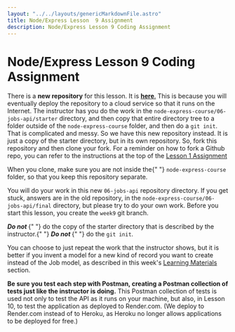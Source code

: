 ```yaml
---
layout: "../../layouts/genericMarkdownFile.astro"
title: Node/Express Lesson  9 Assignment
description: Node/Express Lesson 9 Coding Assignment
---
```



# Node/Express Lesson 9 Coding Assignment

<ReviewLessonButton link="/node-express/lesson9-m1" />

There is a **new repository** for this lesson. It is [**here**](https://github.com/Code-the-Dream-School/06-jobs-api)[.](https://github.com/jrmcgarvey/06-jobs-api) This is because you will eventually deploy the repository to a cloud service so that it runs on the Internet. The instructor has you do the work in the `node-express-course/06-jobs-api/starter` directory, and then copy that entire directory tree to a folder outside of the `node-express-course` folder, and then do a `git init`. That is complicated and messy. So we have this new repository instead. It is just a copy of the starter directory, but in its own repository. So, fork this repository and then clone your fork. For a reminder on how to fork a Github repo, you can refer to the instructions at the top of the [Lesson 1 Assignment](/node-express/lesson1-a1)

<WarningCallout title="Warning">
  <p>
    When you clone, make sure you are not inside the{" "}
    <code>node-express-course</code> folder, so that you keep this repository
    separate.
  </p>
</WarningCallout>

You will do your work in this new `06-jobs-api` repository directory. If you get stuck, answers are in the old repository, in the `node-express-course/06-jobs-api/final` directory, but please try to do your own work. Before you start this lesson, you create the `week9` git branch.

<WarningCallout title="Warning">
  <p>
    <strong>
      <i>Do not</i>
    </strong>{" "}
    do the copy of the starter directory that is described by the instructor.{" "}
    <strong>
      <i>Do not</i>
    </strong>{" "}
    do the <code>git init</code>.
  </p>
</WarningCallout>

You can choose to just repeat the work that the instructor shows, but it is better if you invent a model for a new kind of record you want to create instead of the Job model, as described in this week's [Learning Materials](/node-express/lesson9-m1) section.

**Be sure you test each step with Postman, creating a Postman collection of tests just like the instructor is doing.** This Postman collection of tests is used not only to test the API as it runs on your machine, but also, in Lesson 10, to test the application as deployed to Render.com. (We deploy to Render.com instead of to Heroku, as Heroku no longer allows applications to be deployed for free.)

